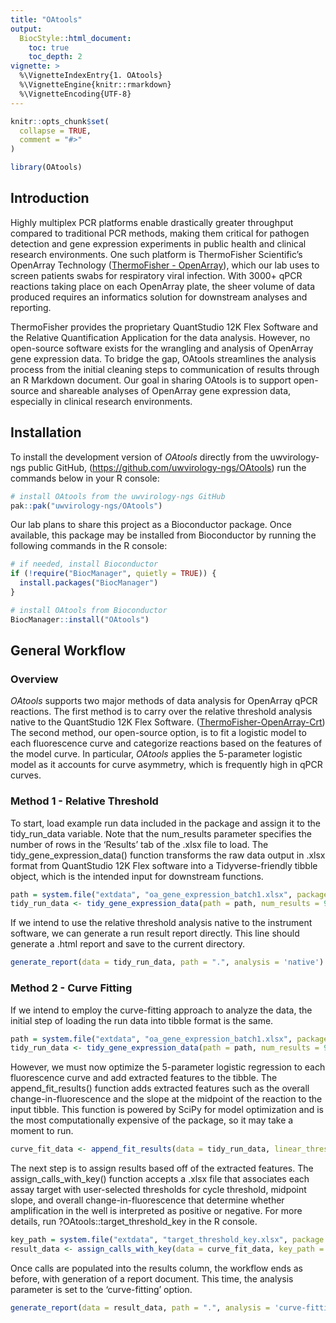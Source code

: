```yaml
---
title: "OAtools"
output: 
  BiocStyle::html_document:
    toc: true
    toc_depth: 2
vignette: >
  %\VignetteIndexEntry{1. OAtools}
  %\VignetteEngine{knitr::rmarkdown}
  %\VignetteEncoding{UTF-8}
---
```


```r
knitr::opts_chunk$set(
  collapse = TRUE,
  comment = "#>"
)
```

```r
library(OAtools)
```

## Introduction

Highly multiplex PCR platforms enable drastically greater throughput compared to traditional PCR methods, making them critical for pathogen detection and gene expression experiments in public health and clinical research environments. One such platform is ThermoFisher Scientific's OpenArray Technology ([ThermoFisher - OpenArray](https://www.thermofisher.com/us/en/home/life-science/pcr/real-time-pcr/real-time-openarray.html){.uri}), which our lab uses to screen patients swabs for respiratory viral infection. With 3000+ qPCR reactions taking place on each OpenArray plate, the sheer volume of data produced requires an informatics solution for downstream analyses and reporting.

ThermoFisher provides the proprietary QuantStudio 12K Flex Software and the Relative Quantification Application for the data analysis. However, no open-source software exists for the wrangling and analysis of OpenArray gene expression data. To bridge the gap, OAtools streamlines the analysis process from the initial cleaning steps to communication of results through an R Markdown document. Our goal in sharing OAtools is to support open-source and shareable analyses of OpenArray gene expression data, especially in clinical research environments.

## Installation

To install the development version of *OAtools* directly from the uwvirology-ngs public GitHub, (<https://github.com/uwvirology-ngs/OAtools>) run the commands below in your R console:

```r
# install OAtools from the uwvirology-ngs GitHub
pak::pak("uwvirology-ngs/OAtools")
```

Our lab plans to share this project as a Bioconductor package. Once available, this package may be installed from Bioconductor by running the following commands in the R console:

```r
# if needed, install Bioconductor
if (!require("BiocManager", quietly = TRUE)) {
  install.packages("BiocManager")
}

# install OAtools from Bioconductor
BiocManager::install("OAtools")
```

## General Workflow

### Overview

*OAtools* supports two major methods of data analysis for OpenArray qPCR reactions. The first method is to carry over the relative threshold analysis native to the QuantStudio 12K Flex Software. ([ThermoFisher-OpenArray-Crt](https://documents.thermofisher.com/TFS-Assets/LSG/brochures/CO28730-Crt-Tech-note_FLR.pdf){.uri}) The second method, our open-source option, is to fit a logistic model to each fluorescence curve and categorize reactions based on the features of the model curve. In particular, *OAtools* applies the 5-parameter logistic model as it accounts for curve asymmetry, which is frequently high in qPCR curves.

### Method 1 - Relative Threshold

To start, load example run data included in the package and assign it to the tidy_run_data variable. Note that the num_results parameter specifies the number of rows in the 'Results' tab of the .xlsx file to load. The tidy_gene_expression_data() function transforms the raw data output in .xlsx format from QuantStudio 12K Flex software into a Tidyverse-friendly tibble object, which is the intended input for downstream functions.

```r
path = system.file("extdata", "oa_gene_expression_batch1.xlsx", package = "OAtools")
tidy_run_data <- tidy_gene_expression_data(path = path, num_results = 96)
```

If we intend to use the relative threshold analysis native to the instrument software, we can generate a run result report directly. This line should generate a .html report and save to the current directory.

```r
generate_report(data = tidy_run_data, path = ".", analysis = 'native')
```

### Method 2 - Curve Fitting

If we intend to employ the curve-fitting approach to analyze the data, the initial step of loading the run data into tibble format is the same.

```r
path = system.file("extdata", "oa_gene_expression_batch1.xlsx", package = "OAtools")
tidy_run_data <- tidy_gene_expression_data(path = path, num_results = 96)
```

However, we must now optimize the 5-parameter logistic regression to each fluorescence curve and add extracted features to the tibble. The append_fit_results() function adds extracted features such as the overall change-in-fluorescence and the slope at the midpoint of the reaction to the input tibble. This function is powered by SciPy for model optimization and is the most computationally expensive of the package, so it may take a moment to run.

```r
curve_fit_data <- append_fit_results(data = tidy_run_data, linear_threshold = 400)
```

The next step is to assign results based off of the extracted features. The assign_calls_with_key() function accepts a .xlsx file that associates each assay target with user-selected thresholds for cycle threshold, midpoint slope, and overall change-in-fluorescence that determine whether amplification in the well is interpreted as positive or negative. For more details, run ?OAtools::target_threshold_key in the R console.

```r
key_path = system.file("extdata", "target_threshold_key.xlsx", package = "OAtools")
result_data <- assign_calls_with_key(data = curve_fit_data, key_path = key_path)
```

Once calls are populated into the results column, the workflow ends as before, with generation of a report document. This time, the analysis parameter is set to the 'curve-fitting' option.

```r
generate_report(data = result_data, path = ".", analysis = 'curve-fitting')
```
